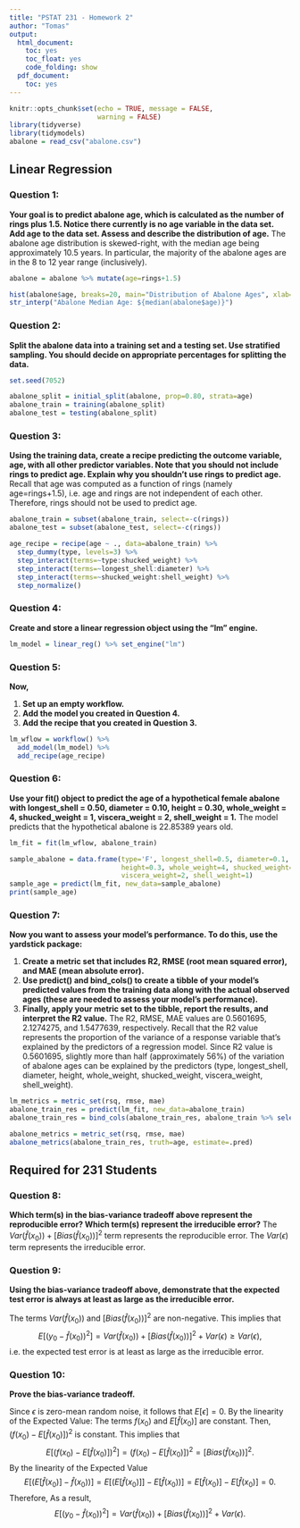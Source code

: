 ```yaml
---
title: "PSTAT 231 - Homework 2"
author: "Tomas"
output:
  html_document:
    toc: yes
    toc_float: yes
    code_folding: show
  pdf_document:
    toc: yes
---
```


```r
knitr::opts_chunk$set(echo = TRUE, message = FALSE,
                      warning = FALSE)
library(tidyverse)
library(tidymodels)
abalone = read_csv("abalone.csv")
```

## Linear Regression
### Question 1:
  **Your goal is to predict abalone age, which is calculated as the number of rings plus 1.5. Notice there currently is no age variable in the data set. Add age to the data set. Assess and describe the distribution of age.** The abalone age distribution is skewed-right, with the median age being approximately 10.5 years. In particular, the majority of the abalone ages are in the 8 to 12 year range (inclusively).
```r
abalone = abalone %>% mutate(age=rings+1.5)

hist(abalone$age, breaks=20, main="Distribution of Abalone Ages", xlab="Abalone Age")
str_interp("Abalone Median Age: ${median(abalone$age)}")
```
  
### Question 2:
  **Split the abalone data into a training set and a testing set. Use stratified sampling. You should decide on appropriate percentages for splitting the data.**
```r
set.seed(7052)

abalone_split = initial_split(abalone, prop=0.80, strata=age)
abalone_train = training(abalone_split)
abalone_test = testing(abalone_split)
```

### Question 3:
  **Using the training data, create a recipe predicting the outcome variable, age, with all other predictor variables. Note that you should not include rings to predict age. Explain why you shouldn’t use rings to predict age.** Recall that age was computed as a function of rings (namely age=rings+1.5), i.e. age and rings are not independent of each other. Therefore, rings should not be used to predict age.
```r
abalone_train = subset(abalone_train, select=-c(rings))
abalone_test = subset(abalone_test, select=-c(rings))

age_recipe = recipe(age ~ ., data=abalone_train) %>%
  step_dummy(type, levels=3) %>%
  step_interact(terms=~type:shucked_weight) %>%
  step_interact(terms=~longest_shell:diameter) %>%
  step_interact(terms=~shucked_weight:shell_weight) %>%
  step_normalize()
```

### Question 4:
  **Create and store a linear regression object using the "lm" engine.**
```r
lm_model = linear_reg() %>% set_engine("lm")
```

### Question 5:
  **Now,**
  
  1. **Set up an empty workflow.**
  2. **Add the model you created in Question 4.**
  3. **Add the recipe that you created in Question 3.**
```r
lm_wflow = workflow() %>% 
  add_model(lm_model) %>% 
  add_recipe(age_recipe)
```

### Question 6:
  **Use your fit() object to predict the age of a hypothetical female abalone with longest_shell = 0.50, diameter = 0.10, height = 0.30, whole_weight = 4, shucked_weight = 1, viscera_weight = 2, shell_weight = 1.** The model predicts that the hypothetical abalone is 22.85389	years old.
```r
lm_fit = fit(lm_wflow, abalone_train)

sample_abalone = data.frame(type='F', longest_shell=0.5, diameter=0.1,
                            height=0.3, whole_weight=4, shucked_weight=1,
                            viscera_weight=2, shell_weight=1)
sample_age = predict(lm_fit, new_data=sample_abalone)
print(sample_age)
```

### Question 7:
  **Now you want to assess your model’s performance. To do this, use the yardstick package:**
  
  1. **Create a metric set that includes R2, RMSE (root mean squared error), and MAE (mean absolute error).**
  2. **Use predict() and bind_cols() to create a tibble of your model’s predicted values from the training data along with the actual observed ages (these are needed to assess your model’s performance).**
  3. **Finally, apply your metric set to the tibble, report the results, and interpret the R2 value.** The R2, RMSE, MAE values are 0.5601695, 2.1274275, and 1.5477639, respectively. Recall that the R2 value represents the proportion of the variance of a response variable that's explained by the predictors of a regression model. Since R2 value is 0.5601695, slightly more than half (approximately 56%) of the variation of abalone ages can be explained by the predictors (type, longest_shell, diameter, height, whole_weight, shucked_weight, viscera_weight, shell_weight).
```r
lm_metrics = metric_set(rsq, rmse, mae)
abalone_train_res = predict(lm_fit, new_data=abalone_train)
abalone_train_res = bind_cols(abalone_train_res, abalone_train %>% select(age))

abalone_metrics = metric_set(rsq, rmse, mae)
abalone_metrics(abalone_train_res, truth=age, estimate=.pred)
```

## Required for 231 Students
### Question 8:
  **Which term(s) in the bias-variance tradeoff above represent the reproducible error? Which term(s) represent the irreducible error?**
  The $Var(\hat{f}(x_0)) + [Bias(\hat{f}(x_0))]^2$ term represents the reproducible error. The $Var(\epsilon)$ term represents the irreducible error.

### Question 9:
  **Using the bias-variance tradeoff above, demonstrate that the expected test error is always at least as large as the irreducible error.**
  
  The terms $Var(\hat{f}(x_0))$ and $[Bias(\hat{f}(x_0))]^2$ are non-negative. This implies that $$E[(y_0 - \hat{f}(x_0))^2] = Var(\hat{f}(x_0)) + [Bias(\hat{f}(x_0))]^2 + Var(\epsilon) \geq Var(\epsilon),$$ i.e. the expected test error is at least as large as the irreducible error.

### Question 10:
  **Prove the bias-variance tradeoff.**
  
  Since $\epsilon$ is zero-mean random noise, it follows that $E[\epsilon] = 0$. By the linearity of the Expected Value:
  \begin{align}
    E[(y_0 - \hat{f}(x_0))^2]
    &= E[(f(x_0) + \epsilon - \hat{f}(x_0))^2] \\
    &= E[((f(x_0) - \hat{f}(x_0)) + \epsilon)^2] \\
    &= E[(f(x_0) - \hat{f}(x_0))^2 + 2(f(x_0) - \hat{f}(x_0)) \epsilon + \epsilon^2] \\
    &= E[(f(x_0) - \hat{f}(x_0))^2] + E[2(f(x_0) - \hat{f}(x_0)) \epsilon] + E[\epsilon^2] \\
    &= E[(f(x_0) - \hat{f}(x_0))^2] + 2E[(f(x_0) - \hat{f}(x_0))]E[\epsilon] + E[\epsilon^2] \\
    &= E[(f(x_0) - \hat{f}(x_0))^2] + 2E[(f(x_0) - \hat{f}(x_0))] \cdot 0 + Var(\epsilon) \\
    &= E[(f(x_0) - \hat{f}(x_0))^2] + Var(\epsilon).
  \end{align}
  The terms $f(x_0)$ and $E[\hat{f}(x_0)]$ are constant. Then, $(f(x_0) - E[\hat{f}(x_0)])^2$ is constant. This implies that $$E[(f(x_0) - E[\hat{f}(x_0)])^2] = (f(x_0) - E[\hat{f}(x_0)])^2 = [Bias(\hat{f}(x_0))]^2.$$ By the linearity of the Expected Value $$E[(E[\hat{f}(x_0)] - \hat{f}(x_0))] = E[(E[\hat{f}(x_0)]] - E[\hat{f}(x_0))] = E[\hat{f}(x_0)] - E[\hat{f}(x_0)] = 0.$$ Therefore,
  \begin{align}
    & E[(f(x_0) - \hat{f}(x_0))^2] \\
    =& E[((f(x_0) - E[\hat{f}(x_0)]) + (E[\hat{f}(x_0)] - \hat{f}(x_0)))^2] \\
    =& E[(f(x_0) - E[\hat{f}(x_0)])^2 + 2(f(x_0) - E[\hat{f}(x_0)])(E[\hat{f}(x_0)] - \hat{f}(x_0)) + (E[\hat{f}(x_0)] - \hat{f}(x_0))^2] \\
    =& E[(f(x_0) - E[\hat{f}(x_0)])^2] + E[2(f(x_0) - E[\hat{f}(x_0)])(E[\hat{f}(x_0)] - \hat{f}(x_0))] + E[(E[\hat{f}(x_0)] - \hat{f}(x_0))^2] \\
    =& [Bias(\hat{f}(x_0))]^2 + 2E[f(x_0) - E[\hat{f}(x_0)]E[E[\hat{f}(x_0)] - \hat{f}(x_0)] + Var(\hat{f}(x_0)) \\
    =& Var(\hat{f}(x_0)) + [Bias(\hat{f}(x_0))]^2.
  \end{align}
  As a result, $$E[(y_0 - \hat{f}(x_0))^2] = Var(\hat{f}(x_0)) + [Bias(\hat{f}(x_0))]^2 + Var(\epsilon).$$
